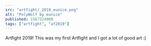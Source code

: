 ---
src: "artfight/_2019_eunice.png"
alt: "PolyWolf by eunice"
published: 1567224000
tags: ["artfight", "af2019"]
---

Artfight 2019! This was my first Artfight and I got a lot of good art :)
